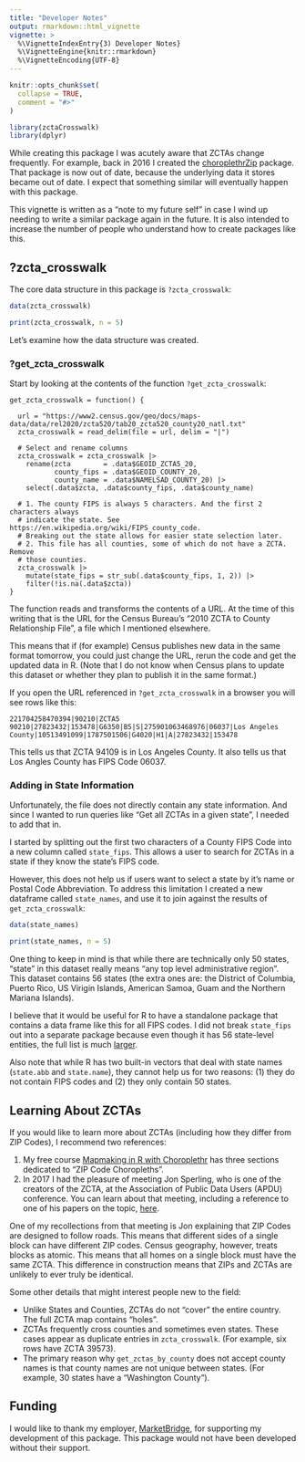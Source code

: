 ```yaml
---
title: "Developer Notes"
output: rmarkdown::html_vignette
vignette: >
  %\VignetteIndexEntry{3) Developer Notes}
  %\VignetteEngine{knitr::rmarkdown}
  %\VignetteEncoding{UTF-8}
---
```


```r
knitr::opts_chunk$set(
  collapse = TRUE,
  comment = "#>"
)
```

```r
library(zctaCrosswalk)
library(dplyr)
```

While creating this package I was acutely aware that ZCTAs change frequently. For example,
back in 2016 I created the [choroplethrZip](https://github.com/arilamstein/choroplethrZip) package. That package is now out of date, 
because the underlying data it stores became out of date. I expect that something similar 
will eventually happen with this package.

This vignette is written as 
a "note to my future self" in case I wind up needing to write a similar package 
again in the future. It is also intended to increase the number of people who 
understand how to create 
packages like this. 

## ?zcta_crosswalk
The core data structure in this package is `?zcta_crosswalk`:

```r
data(zcta_crosswalk)

print(zcta_crosswalk, n = 5)
```

Let's examine how the data structure was created.

### ?get_zcta_crosswalk

Start by looking at the contents of the function `?get_zcta_crosswalk`:

```
get_zcta_crosswalk = function() {

  url = "https://www2.census.gov/geo/docs/maps-data/data/rel2020/zcta520/tab20_zcta520_county20_natl.txt"
  zcta_crosswalk = read_delim(file = url, delim = "|")

  # Select and rename columns
  zcta_crosswalk = zcta_crosswalk |>
    rename(zcta        = .data$GEOID_ZCTA5_20,
           county_fips = .data$GEOID_COUNTY_20,
           county_name = .data$NAMELSAD_COUNTY_20) |>
    select(.data$zcta, .data$county_fips, .data$county_name)

  # 1. The county FIPS is always 5 characters. And the first 2 characters always
  # indicate the state. See https://en.wikipedia.org/wiki/FIPS_county_code.
  # Breaking out the state allows for easier state selection later.
  # 2. This file has all counties, some of which do not have a ZCTA. Remove
  # those counties.
  zcta_crosswalk |>
    mutate(state_fips = str_sub(.data$county_fips, 1, 2)) |>
    filter(!is.na(.data$zcta))
}
```

The function reads and transforms the contents of a URL. At the 
time of this writing
that is the URL for the Census Bureau's "2010 ZCTA to County Relationship File", 
a file which I mentioned elsewhere.

This means that if (for example) Census publishes new data in the same format tomorrow, 
you could just change the URL, rerun the code and get the updated data in R. 
(Note 
that I do not know when Census plans to update this dataset or whether they 
plan to publish it in the same format.)

If you open the URL referenced in `?get_zcta_crosswalk` in a browser you will see rows like this:

```
221704258470394|90210|ZCTA5 90210|27823432|153478|G6350|B5|S|275901063468976|06037|Los Angeles County|10513491099|1787501506|G4020|H1|A|27823432|153478
```
This tells us that ZCTA 94109 is in Los Angeles County. It also tells us that Los 
Angles County has FIPS Code 06037.

### Adding in State Information

Unfortunately, the file does not directly contain any state information. And 
since I wanted to run queries like "Get all ZCTAs in a given state", I needed 
to add that in. 

I started by splitting out the first two characters of a County FIPS Code into 
a new column called `state_fips`. This allows a user to search for ZCTAs in a state if they know the state's FIPS code. 

However, this does not help us if users want to select a state by it's name or Postal Code Abbreviation.
To address this limitation I created a new dataframe called `state_names`, and use it to join against the results of `get_zcta_crosswalk`:

```r
data(state_names)

print(state_names, n = 5)
```

One thing to keep in mind is that while there are technically only 50 states, "state" in this dataset really means "any top level administrative region". This dataset 
contains 56 states (the extra ones are:  the District of Columbia, Puerto Rico, US Virigin Islands, American Samoa, Guam and the Northern Mariana Islands).

I believe that it would be useful for R to have a standalone package that contains 
a data frame like this for all FIPS codes. I did not break `state_fips` out 
into a separate package because even though it has 56 state-level entities, the full list is 
much [larger](https://www.census.gov/library/reference/code-lists/ansi.html).

Also note that while R has two built-in vectors that deal with state names (`state.abb` and `state.name`), they cannot help us for two reasons: (1) they do not contain FIPS codes and (2) they only contain 50 states.

## Learning About ZCTAs

If you would like to learn more about ZCTAs (including how they differ from ZIP 
Codes), I recommend two references:

1. My free course [Mapmaking in R with Choroplethr](https://ari-lamsteins-courses.thinkific.com/courses/mapmaking-in-r-with-choroplethr) has three sections dedicated to "ZIP Code Choropleths".
2. In 2017 I had the pleasure of meeting Jon Sperling, who is one of the creators of the ZCTA, at the Association of Public Data Users (APDU) conference. You can learn about that meeting, including a reference to one of his papers on the topic, [here](https://arilamstein.com/blog/2017/10/24/meeting-titans-open-data/). 

One of my recollections from that meeting is Jon explaining that ZIP Codes are designed to follow roads. This means that different sides of a single block can have different ZIP codes.
Census geography, however, treats blocks as atomic. This means that all homes on a single block must have the same ZCTA. This 
difference in construction means that ZIPs and ZCTAs are unlikely to ever truly be identical.

Some other details that might interest people new to the field:

 * Unlike States and Counties, ZCTAs do not "cover" the entire country. The full ZCTA map contains "holes".
 * ZCTAs frequently cross counties and sometimes even states. These cases appear as duplicate entries in `zcta_crosswalk`. (For example, six rows have ZCTA 39573).
 * The primary reason why `get_zctas_by_county` does not accept county names is that county names are not unique between states. (For example, 30 states have a "Washington County").

## Funding

I would like to thank my employer, [MarketBridge](https://market-bridge.com/), for supporting my development of this package. This package would not have been developed without their support.

